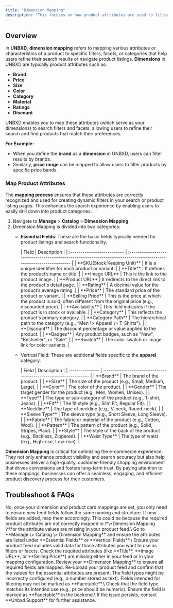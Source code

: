 ```yaml
---
title: "Dimension Mapping"
description: "This focuses on how product attributes are used to filter, categorize, and refine search results."
---
```


## Overview

In **UNBXD**, **dimension mapping** refers to mapping various attributes or characteristics of a product to specific filters, facets, or categories that help users refine their search results or navigate product listings. **Dimensions** in UNBXD are typically product attributes such as:

- **Brand**
- **Price**
- **Size**
- **Color**
- **Category**
- **Material**
- **Ratings**
- **Discount**

UNBXD enables you to map these attributes (which serve as your dimensions) to search filters and facets, allowing users to refine their search and find products that match their preferences.

**For Example:**

- When you define the **brand** as a **dimension** in UNBXD, users can filter results by brands.
- Similarly, **price range** can be mapped to allow users to filter products by specific price bands.

### Map Product Attributes

The **mapping process** ensures that these attributes are correctly recognized and used for creating dynamic filters in your search or product listing pages. This enhances the search experience by enabling users to easily drill down into product categories.

1. Navigate to **Manage** \> **Catalog** \> **Dimension Mapping.**
2. Dimension Mapping is divided into two categories:
   - **Essential Fields**: These are the basic fields typically needed for product listings and search functionality.

     <Accordion title="Description of fields available for Essential Fields" icon="sparkles">
       | Field                       | Description                                                                                                       |
       | :-------------------------- | :---------------------------------------------------------------------------------------------------------------- |
       | **SKU(Stock Keeping Unit)** | It is a unique identifier for each product or variant.                                                            |
       | **Title**                   | It defines the product’s name or title.                                                                           |
       | **Image URL**               | This is the link to the product image.                                                                            |
       | **Product URL**             | It redirects to the direct link to the product's detail page.                                                     |
       | **Rating**                  | A decimal value for the product’s average rating.                                                                 |
       | **Price**                   | The standard price of the product or variant.                                                                     |
       | **Selling Price**           | This is the price at which the product is sold, often different from the original price (e.g., discounted price). |
       | **Availability**            | This field indicates if the product is in stock or available.                                                     |
       | **Category**                | This reflects the product's primary category.                                                                     |
       | **Category Path**           | The hierarchical path to the category (e.g., “Men \> Apparel \> T-Shirts”).                                       |
       | **Discount**                | The discount percentage or value applied to the product.                                                          |
       | **Badges**                  | Any product badges, such as "New", "Bestseller", or "Sale".                                                       |
       | **Swatch**                  | The color swatch or image link for color variants.                                                                |
     </Accordion>
   - Vertical Field: These are additional fields specific to the **apparel** category.

     <Accordion title="Description on fields available in Vertical field" icon="sparkles">
       | Field           | Description                                                      |
       | :-------------- | :--------------------------------------------------------------- |
       | **Brand**       | The brand of the product.                                        |
       | **Size**        | The size of the product (e.g., Small, Medium, Large).            |
       | **Color**       | The color of the product.                                        |
       | **Gender**      | The target gender for the product (e.g., Men, Women, Unisex).    |
       | **Type**        | The type or sub-category of the product (e.g., T-shirt, Jeans).  |
       | **Fit**         | The fit style (e.g., Slim Fit, Regular Fit).                     |
       | **Neckline**    | The type of neckline (e.g., V-neck, Round-neck).                 |
       | **Sleeve Type** | The sleeve type (e.g., Short Sleeve, Long Sleeve).               |
       | **Fabric**      | The fabric or material of the product (e.g., Cotton, Wool).      |
       | **Pattern**     | The pattern of the product (e.g., Solid, Stripes, Plaid).        |
       | **Style**       | The style of the back of the product (e.g., Backless, Zippered). |
       | **Waist Type**  | The type of waist (e.g., High-rise, Low-rise).                   |
     </Accordion>



**Dimension Mapping** is critical for optimizing the e-commerce experience. They not only enhance product visibility and search accuracy but also help businesses deliver a high-quality, customer-friendly shopping environment that drives conversions and fosters long-term trust. By paying attention to these mappings, businesses can offer a seamless, engaging, and efficient product discovery process for their customers.

## Troubleshoot & FAQs

<Accordion title="What happens if I update my product feed—do I need to remap attributes?" icon="sparkles">
  No, once your dimension and product card mappings are set, you only need to ensure new feed fields follow the same naming and structure. If new fields are added, map them accordingly.
</Accordion>

<Accordion title="Some of the product filters missing in Search or Browse Preview" icon="sparkles">
  This could be because the required product attributes are not correctly mapped in \*\*Dimension Mapping \*\*or the attribute values are missing in your product feed.\
  Go to **Manage \> Catalog \> Dimension Mapping** and ensure the attributes are listed under **Essential Fields** or **Vertical Fields**.\
  Ensure your product feed includes valid data for those attributes you want to use as filters or facets.
</Accordion>

<Accordion title="I seeing a popup warning about missing dimension mapping attributes" icon="sparkles">
  Check the required attributes (like **Title**, **Image URL**, or **Selling Price**) are missing either in your feed or in your mapping configuration. Review your **Dimension Mapping** to ensure all required fields are mapped. Re-upload your product feed and confirm that the values for the essential attributes are present.
</Accordion>

<Accordion title="My attribute filters behaving unexpectedly" icon="sparkles">
  The field types might be incorrectly configured (e.g., a number stored as text). Fields intended for filtering may not be marked as **Facetable**.\
  Check that the field type matches its intended use (e.g., price should be numeric). Ensure the field is marked as **Facetable** in the backend.\
  If the issue persists, contact **Unbxd Support** for further assistance.
</Accordion>